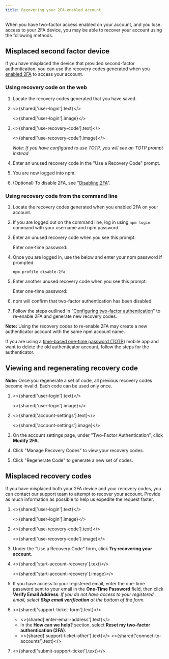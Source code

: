 ```yaml
---
title: Recovering your 2FA-enabled account
---
```


When you have two-factor access enabled on your account, and you lose access to your 2FA device, you may be able to recover your account using the following methods.

## Misplaced second factor device
If you have misplaced the device that provided second-factor authentication, you can use the recovery codes generated when you [enabled 2FA][setup-recovery-codes] to access your account.

### Using recovery code on the web
1. Locate the recovery codes generated that you have saved.

2. <>{shared['user-login'].text}</>

   <>{shared['user-login'].image}</>

3. <>{shared['use-recovery-code'].text}</>

   <>{shared['use-recovery-code'].image}</>

   _Note: If you have configured to use TOTP, you will see an TOTP prompt instead_

4. Enter an unused recovery code in the "Use a Recovery Code" prompt.

    <Screenshot src="/getting-started/setting-up-your-npm-user-account/user-a-recovery-code.png" alt="Screenshot showing use a recovery code prompt with an input box to enter the recovery code" />

5. You are now logged into npm.

6. (Optional) To disable 2FA, see "[Disabling 2FA][removing-2fa-on-the-web]". 

### Using recovery code from the command line

1. Locate the recovery codes generated when you enabled 2FA on your account.

2. If you are logged out on the command line, log in using `npm login` command with your username and npm password.

3. Enter an unused recovery code when you see this prompt:

   <Prompt>Enter one-time password:</Prompt>

4. Once you are logged in, use the below and enter your npm password if prompted.  

   ```
   npm profile disable-2fa
   ```

5. Enter another unused recovery code when you see this prompt:

   <Prompt>Enter one-time password:</Prompt>

6. npm will confirm that two-factor authentication has been disabled.

7. Follow the steps outlined in "[Configuring two-factor authentication][configuring-two-factor-authentication]" to re-enable 2FA and generate new recovery codes.

<Note>

**Note:** Using the recovery codes to re-enable 2FA may create a new authenticator account with the same npm account name.

If you are using a [time-based one-time password (TOTP)][totp] mobile app and want to delete the old authenticator account, follow the steps for the authenticator.

</Note>

## Viewing and regenerating recovery code

<Note>

**Note:**  Once you regenerate a set of code, all previous recovery codes become invalid. Each code can be used only once.

</Note>

1. <>{shared['user-login'].text}</>

   <>{shared['user-login'].image}</>

2. <>{shared['account-settings'].text}</>

   <>{shared['account-settings'].image}</>

3. On the account settings page, under "Two-Factor Authentication", click **Modify 2FA**.

   <Screenshot src="/getting-started/setting-up-your-npm-user-account/2fa-modify.png" alt="Screenshot showing Modify 2FA button" />

4. Click "Manage Recovery Codes" to view your recovery codes.

   <Screenshot src="/getting-started/setting-up-your-npm-user-account/view-recovery-codes.png" alt="Screenshot showing existing recovery codes and a button to generate set of recovery codes" />

5. Click "Regenerate Code" to generate a new set of codes.

## Misplaced recovery codes

If you have misplaced both your 2FA device and your recovery codes, you can contact our support team to attempt to recover your account. Provide as much information as possible to help us expedite the request faster.

1. <>{shared['user-login'].text}</>

   <>{shared['user-login'].image}</>

2. <>{shared['use-recovery-code'].text}</>

   <>{shared['use-recovery-code'].image}</>

3. Under the "Use a Recovery Code" form, click **Try recovering your account**.

4. <>{shared['start-account-recovery'].text}</>
   
   <>{shared['start-account-recovery'].image}</>

5. If you have access to your registered email, enter the one-time password sent to your email in the **One-Time Password** field, then click **Verify Email Address**. 
_If you do not have access to your registered email, select **Skip email verification** at the bottom of the form._

6. <>{shared['support-ticket-form'].text}</>

    * <>{shared['enter-email-address'].text}</> 
    * In the **How can we help?** section, select **Reset my two-factor authentication (2FA)**.
    * <>{shared['support-ticket-other'].text}</> 
    <>{shared['connect-to-accounts'].text}</> 
 
   <Screenshot src="/getting-started/setting-up-your-npm-user-account/recover-account.png" alt="Screenshot showing existing recovery codes and a button to generate set of recovery codes" />

7. <>{shared['submit-support-ticket'].text}</>

[contact-support]: https://www.npmjs.com/support
[configuring-two-factor-authentication]: /configuring-two-factor-authentication
[setup-recovery-codes]: /configuring-two-factor-authentication#enabling-2fa-on-the-web
[removing-2fa-on-the-web]: /configuring-two-factor-authentication#disabling-2fa
[using-recovery-code-on-the-web]: /recovering-your-2fa-enabled-account#using-recovery-code-on-the-web
[viewing-and-regenerating-recovery-code]: #viewing-and-regenerating-recovery-code
[totp]: https://en.wikipedia.org/wiki/Time-based_one-time_password
